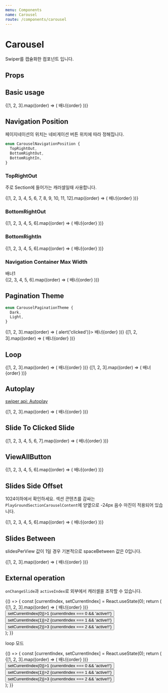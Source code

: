 ```yaml
---
menu: Components
name: Carousel
route: /components/carousel
---
```



# Carousel

Swiper를 캡슐화한 컴포넌트 입니다.

## Props

<Props of={Carousel} />

## Basic usage

<Playground>
  <Carousel swiperProps={{ freeMode: true }}>
    {[1, 2, 3].map((order) => (
      <Slide key={`ViewAllButton-${order}`}>
        <PlayGroundBanner backgroundColor={Colors[`red${order * 100}`]}>
          배너{order}
        </PlayGroundBanner>
      </Slide>
    ))}
  </Carousel>
</Playground>

## Navigation Position

페이지네이션의 위치는 네비게이션 버튼 위치에 따라 정해집니다.

```ts
enum CarouselNavigationPosition {
  TopRightOut,
  BottomRightOut,
  BottomRightIn,
}
```

### TopRightOut

주로 Section에 들어가는 캐러셀일때 사용합니다.

<Playground>
  <Section title="섹션 타이틀">
    <Carousel
      navigationPosition={CarouselNavigationPosition.TopRightOut}
      lgSlidesPerView={4}
      smSlidesPerView={2}
      pagination
    >
      {[1, 2, 3, 4, 5, 6, 7, 8, 9, 10, 11, 12].map((order) => (
        <Slide key={`ViewAllButton-${order}`}>
          <PlayGroundBanner backgroundColor={Colors[`blue${(((order - 1) % 6) + 1) * 100}`]}>
            배너{order}
          </PlayGroundBanner>
        </Slide>
      ))}
    </Carousel>
  </Section>
</Playground>

### BottomRightOut

<Playground>
  <Carousel
    navigationPosition={CarouselNavigationPosition.BottomRightOut}
    lgSlidesPerView={4}
    smSlidesPerView={2}
    pagination
  >
    {[1, 2, 3, 4, 5, 6].map((order) => (
      <Slide key={`ViewAllButton-${order}`}>
        <PlayGroundBanner backgroundColor={Colors[`blue${order * 100}`]}>배너{order}</PlayGroundBanner>
      </Slide>
    ))}
  </Carousel>
</Playground>

### BottomRightIn

<Playground>
  <Carousel
    navigationPosition={CarouselNavigationPosition.BottomRightIn}
    paginationTheme={CarouselPaginationTheme.Light}
    pagination
  >
    {[1, 2, 3, 4, 5, 6].map((order) => (
      <Slide key={`ViewAllButton-${order}`}>
        <PlayGroundBanner backgroundColor={Colors[`blue${order * 100}`]}>배너{order}</PlayGroundBanner>
      </Slide>
    ))}
  </Carousel>
</Playground>

### Navigation Container Max Width

<Playground>
  <Carousel navigationPosition={CarouselNavigationPosition.BottomRightIn} containerContentMaxWidth={560}>
    <Slide key={`ViewAllButton-1`}>
      <PlayGroundBanner backgroundColor={Colors.blue100} style={{ display: 'flex', justifyContent: 'center' }}>
        <div style={{ width: '100%', maxWidth: 560, backgroundColor: 'yellow', height: 100 }}>배너1</div>
      </PlayGroundBanner>
    </Slide>
    {[2, 3, 4, 5, 6].map((order) => (
      <Slide key={`ViewAllButton-${order}`}>
        <PlayGroundBanner backgroundColor={Colors[`blue${order * 100}`]}>배너{order}</PlayGroundBanner>
      </Slide>
    ))}
  </Carousel>
</Playground>

## Pagination Theme

```ts
enum CarouselPaginationTheme {
  Dark,
  Light,
}
```

<Playground>
  <Carousel
    navigationPosition={CarouselNavigationPosition.BottomRightIn}
    paginationTheme={CarouselPaginationTheme.Dark}
    swiperProps={{ freeMode: false }}
    pagination
  >
    {[1, 2, 3].map((order) => (
      <Slide key={`ViewAllButton-${order}`}>
        <PlayGroundBanner backgroundColor={Colors[`red${order * 100}`]} onClick={() => alert('clicked')}>
          배너{order}
        </PlayGroundBanner>
      </Slide>
    ))}
  </Carousel>
  <Carousel
    navigationPosition={CarouselNavigationPosition.BottomRightIn}
    paginationTheme={CarouselPaginationTheme.Light}
    swiperProps={{ freeMode: false }}
    pagination
  >
    {[1, 2, 3].map((order) => (
      <Slide key={`ViewAllButton-${order}`}>
        <PlayGroundBanner backgroundColor={Colors[`blue${order * 100}`]}>배너{order}</PlayGroundBanner>
      </Slide>
    ))}
  </Carousel>
</Playground>

## Loop

<Playground>
  <Carousel
    navigationPosition={CarouselNavigationPosition.BottomRightIn}
    paginationTheme={CarouselPaginationTheme.Light}
    swiperProps={{ freeMode: true, loop: true }}
    pagination
  >
    {[1, 2, 3].map((order) => (
      <Slide key={`ViewAllButton-${order}`}>
        <PlayGroundBanner backgroundColor={Colors[`blue${order * 100}`]}>배너{order}</PlayGroundBanner>
      </Slide>
    ))}
  </Carousel>
  <Carousel
    navigationPosition={CarouselNavigationPosition.BottomRightIn}
    paginationTheme={CarouselPaginationTheme.Light}
    swiperProps={{ freeMode: false, loop: true }}
    pagination
  >
    {[1, 2, 3].map((order) => (
      <Slide key={`ViewAllButton-${order}`}>
        <PlayGroundBanner backgroundColor={Colors[`blue${order * 100}`]}>배너{order}</PlayGroundBanner>
      </Slide>
    ))}
  </Carousel>
</Playground>

## Autoplay

[swiper api: Autoplay](https://idangero.us/swiper/api/#autoplay)

<Playground>
  <Carousel
    navigationPosition={CarouselNavigationPosition.BottomRightIn}
    paginationTheme={CarouselPaginationTheme.Light}
    swiperProps={{
      autoplay: {
        delay: 6000,
        disableOnInteraction: false,
      },
    }}
    pagination
  >
    {[1, 2, 3].map((order) => (
      <Slide key={`ViewAllButton-${order}`}>
        <PlayGroundBanner backgroundColor={Colors[`blue${order * 100}`]}>배너{order}</PlayGroundBanner>
      </Slide>
    ))}
  </Carousel>
</Playground>

## Slide To Clicked Slide

<Playground>
  <Carousel
    navigationPosition={CarouselNavigationPosition.BottomRightIn}
    paginationTheme={CarouselPaginationTheme.Light}
    lgSlidesPerView={4}
    smSlidesPerView={2}
    smSlidesSideOffset={24}
    swiperProps={{
      slideToClickedSlide: true,
    }}
    slideToClickedSlide
    pagination
  >
    {[1, 2, 3, 4, 5, 6, 7].map((order) => (
      <Slide key={`ViewAllButton-${order}`}>
        <PlayGroundBanner backgroundColor={Colors[`blue${order * 100}`]}>배너{order}</PlayGroundBanner>
      </Slide>
    ))}
  </Carousel>
</Playground>

## ViewAllButton

<Playground>
  <Section title="섹션 타이틀">
    <Carousel
      navigationPosition={CarouselNavigationPosition.TopRightOut}
      lgSlidesPerView={4}
      smSlidesPerView={2}
      pagination
    >
      {[1, 2, 3, 4, 5, 6].map((order) => (
        <Slide key={`ViewAllButton-${order}`}>
          <PlayGroundBanner backgroundColor={Colors[`blue${order * 100}`]}>배너{order}</PlayGroundBanner>
        </Slide>
      ))}
      <Slide>
        <ViewAllButton />
      </Slide>
    </Carousel>
  </Section>
</Playground>

## Slides Side Offset

1024이하에서 확인하세요.
섹션 콘텐츠를 감싸는 `PlayGroundSectionCarouselContent`에 양옆으로 -24px 음수 마진이 적용되어 있습니다.

<Playground>
  <Section title="섹션 타이틀">
    <PlayGroundSectionCarouselContent>
      <Carousel
        navigationPosition={CarouselNavigationPosition.TopRightOut}
        lgSlidesPerView={4}
        smSlidesPerView={2}
        smSlidesSideOffset={24}
        pagination
      >
        {[1, 2, 3, 4, 5, 6].map((order) => (
          <Slide key={`ViewAllButton-${order}`}>
            <PlayGroundBanner backgroundColor={Colors[`blue${order * 100}`]}>배너{order}</PlayGroundBanner>
          </Slide>
        ))}
      </Carousel>
    </PlayGroundSectionCarouselContent>
  </Section>
</Playground>

## Slides Between

slidesPerView 값이 1일 경우 기본적으로 spaceBetween 값은 0입니다.

<Playground>
  <Carousel lgSpaceBetween lgSlidesSideOffset={32} smSpaceBetween smSlidesSideOffset={24}>
    {[1, 2, 3].map((order) => (
      <Slide key={`ViewAllButton-${order}`}>
        <PlayGroundBanner backgroundColor={Colors[`red${order * 100}`]}>배너{order}</PlayGroundBanner>
      </Slide>
    ))}
  </Carousel>
</Playground>

## External operation

`onChangeSlide`과 `activeIndex`로 외부에서 캐러셀을 조작할 수 있습니다.

<Playground>
  {() => {
    const [currentIndex, setCurrentIndex] = React.useState(0);
    return (
      <div>
        <Carousel onChangeSlide={setCurrentIndex} activeIndex={currentIndex}>
          {[1, 2, 3].map((order) => (
            <Slide key={`ViewAllButton-${order}`}>
              <PlayGroundBanner backgroundColor={Colors[`red${order * 100}`]}>배너{order}</PlayGroundBanner>
            </Slide>
          ))}
        </Carousel>
        <div>
          <button onClick={() => setCurrentIndex(0)}>1 {currentIndex === 0 && 'active!!'}</button>
          <button onClick={() => setCurrentIndex(1)}>2 {currentIndex === 1 && 'active!!'}</button>
          <button onClick={() => setCurrentIndex(2)}>3 {currentIndex === 2 && 'active!!'}</button>
        </div>
      </div>
    );
  }}
</Playground>

loop 모드

<Playground>
  {() => {
    const [currentIndex, setCurrentIndex] = React.useState(0);
    return (
      <div>
        <Carousel activeIndex={currentIndex} swiperProps={{ loop: true }}>
          {[1, 2, 3].map((order) => (
            <Slide key={`ViewAllButton-${order}`}>
              <PlayGroundBanner backgroundColor={Colors[`red${order * 100}`]}>배너{order}</PlayGroundBanner>
            </Slide>
          ))}
        </Carousel>
        <div>
          <button onClick={() => setCurrentIndex(0)}>1 {currentIndex === 0 && 'active!!'}</button>
          <button onClick={() => setCurrentIndex(1)}>2 {currentIndex === 1 && 'active!!'}</button>
          <button onClick={() => setCurrentIndex(2)}>3 {currentIndex === 2 && 'active!!'}</button>
        </div>
      </div>
    );
  }}
</Playground>

